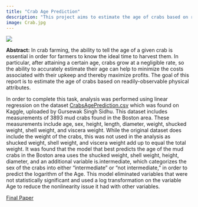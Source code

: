 ```yaml
---
title: "Crab Age Prediction"
description: "This project aims to estimate the age of crabs based on readily-measurable physical attributes."
image: Crab.jpg
---
```


![](Crab.jpg){fig-align="center"}

**Abstract:** In crab farming, the ability to tell the age of a given crab is essential in order for farmers to know the ideal time to harvest them. In particular, after attaining a certain age, crabs grow at a negligible rate, so the ability to accurately estimate their age can help to minimize the costs associated with their upkeep and thereby maximize profits. The goal of this report is to estimate the age of crabs based on readily-observable physical attributes. 

In order to complete this task, analysis was performed using linear regression on the dataset [CrabsAgePrediction.csv](https://www.kaggle.com/datasets/sidhus/crab-age-prediction/code) which was found on Kaggle, uploaded by Gursewak Singh Sidhu. This dataset includes measurements of 3893 mud crabs found in the Boston area. These measurements include age, sex, height, length, diameter, weight, shucked weight, shell weight, and viscera weight. While the original dataset does include the weight of the crabs, this was not used in the analysis as shucked weight, shell weight, and viscera weight add up to equal the total weight. It was found that the model that best predicts the age of the mud crabs in the Boston area uses the shucked weight, shell weight, height, diameter, and an additional variable is.intermediate, which categorizes the sex of the crabs into either “intermediate” or “not intermediate,” in order to predict the logarithm of the Age. This model eliminated variables that were not statistically significant and used a log transformation on the variable Age to reduce the nonlinearity issue it had with other variables. 

[Final Paper](/Stats_101A_Final_Project.pdf)
